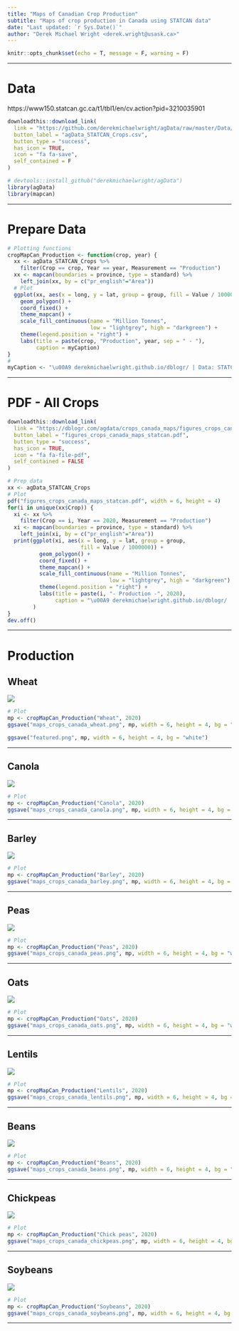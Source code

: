 ```yaml
---
title: "Maps of Canadian Crop Production"
subtitle: "Maps of crop production in Canada using STATCAN data"
date: "Last updated: `r Sys.Date()`"
author: "Derek Michael Wright <derek.wright@usask.ca>"
---
```


```r
knitr::opts_chunk$set(echo = T, message = F, warning = F)
```

---

# Data

https://www150.statcan.gc.ca/t1/tbl1/en/cv.action?pid=3210035901

```r
downloadthis::download_link(
  link = "https://github.com/derekmichaelwright/agData/raw/master/Data/agData_STATCAN_Crops.csv",
  button_label = "agData_STATCAN_Crops.csv",
  button_type = "success",
  has_icon = TRUE,
  icon = "fa fa-save",
  self_contained = F
)
```

```r
# devtools::install_github("derekmichaelwright/agData")
library(agData)
library(mapcan)
```

---

# Prepare Data

```r
# Plotting functions
cropMapCan_Production <- function(crop, year) {
  xx <- agData_STATCAN_Crops %>% 
    filter(Crop == crop, Year == year, Measurement == "Production")
  xx <- mapcan(boundaries = province, type = standard) %>% 
    left_join(xx, by = c("pr_english"="Area"))
  # Plot
  ggplot(xx, aes(x = long, y = lat, group = group, fill = Value / 1000000)) +
    geom_polygon() + 
    coord_fixed() + 
    theme_mapcan() +
    scale_fill_continuous(name = "Million Tonnes",
                          low = "lightgrey", high = "darkgreen") +
    theme(legend.position = "right") +
    labs(title = paste(crop, "Production", year, sep = " - "),
         caption = myCaption)
}
#
myCaption <- "\u00A9 derekmichaelwright.github.io/dblogr/ | Data: STATCAN"
```

---

# PDF - All Crops

```r
downloadthis::download_link(
  link = "https://dblogr.com/agdata/crops_canada_maps/figures_crops_canada_maps_statcan.pdf",
  button_label = "figures_crops_canada_maps_statcan.pdf",
  button_type = "success",
  has_icon = TRUE,
  icon = "fa fa-file-pdf",
  self_contained = FALSE
)
```

```r
# Prep data
xx <- agData_STATCAN_Crops
# Plot
pdf("figures_crops_canada_maps_statcan.pdf", width = 6, height = 4)
for(i in unique(xx$Crop)) {
  xi <- xx %>% 
    filter(Crop == i, Year == 2020, Measurement == "Production") 
  xi <- mapcan(boundaries = province, type = standard) %>% 
    left_join(xi, by = c("pr_english"="Area"))
  print(ggplot(xi, aes(x = long, y = lat, group = group, 
                       fill = Value / 1000000)) +
          geom_polygon() + 
          coord_fixed() + 
          theme_mapcan() +
          scale_fill_continuous(name = "Million Tonnes", 
                                low = "lightgrey", high = "darkgreen") +
          theme(legend.position = "right") + 
          labs(title = paste(i, "- Production -", 2020),
               caption = "\u00A9 derekmichaelwright.github.io/dblogr/ | Data: STATCAN")
        ) 
}
dev.off()
```

---

# Production

## Wheat

![](maps_crops_canada_wheat.png)

```r
# Plot
mp <- cropMapCan_Production("Wheat", 2020)
ggsave("maps_crops_canada_wheat.png", mp, width = 6, height = 4, bg = "white")
```

```r
ggsave("featured.png", mp, width = 6, height = 4, bg = "white")
```

---

## Canola

![](maps_crops_canada_canola.png)

```r
# Plot
mp <- cropMapCan_Production("Canola", 2020)
ggsave("maps_crops_canada_canola.png", mp, width = 6, height = 4, bg = "white")
```

---

## Barley

![](maps_crops_canada_barley.png)

```r
# Plot
mp <- cropMapCan_Production("Barley", 2020)
ggsave("maps_crops_canada_barley.png", mp, width = 6, height = 4, bg = "white")
```

---

## Peas

![](maps_crops_canada_peas.png)

```r
# Plot
mp <- cropMapCan_Production("Peas", 2020)
ggsave("maps_crops_canada_peas.png", mp, width = 6, height = 4, bg = "white")
```

---

## Oats

![](maps_crops_canada_oats.png)

```r
# Plot
mp <- cropMapCan_Production("Oats", 2020)
ggsave("maps_crops_canada_oats.png", mp, width = 6, height = 4, bg = "white")
```

---

## Lentils

![](maps_crops_canada_lentils.png)

```r
# Plot
mp <- cropMapCan_Production("Lentils", 2020)
ggsave("maps_crops_canada_lentils.png", mp, width = 6, height = 4, bg = "white")
```

---

## Beans

![](maps_crops_canada_beans.png)

```r
# Plot
mp <- cropMapCan_Production("Beans", 2020)
ggsave("maps_crops_canada_beans.png", mp, width = 6, height = 4, bg = "white")
```

---

## Chickpeas

![](maps_crops_canada_chickpeas.png)

```r
# Plot
mp <- cropMapCan_Production("Chick peas", 2020)
ggsave("maps_crops_canada_chickpeas.png", mp, width = 6, height = 4, bg = "white")
```

---

## Soybeans

![](maps_crops_canada_soybeans.png)

```r
# Plot
mp <- cropMapCan_Production("Soybeans", 2020)
ggsave("maps_crops_canada_soybeans.png", mp, width = 6, height = 4, bg = "white")
```

---
